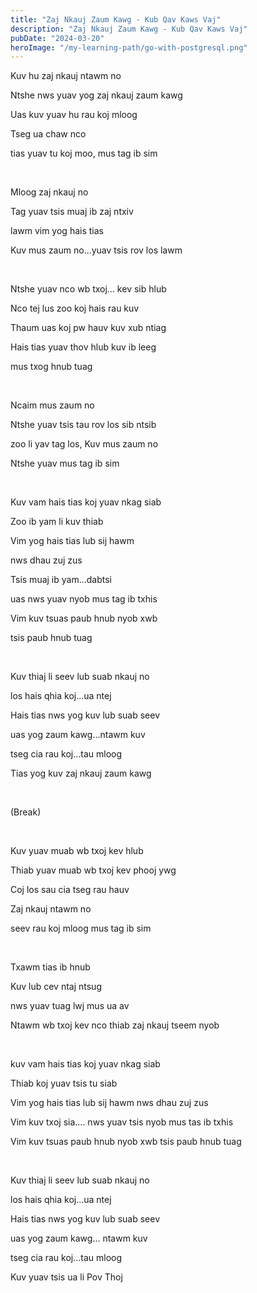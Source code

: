 ```yaml
---
title: "Zaj Nkauj Zaum Kawg - Kub Qav Kaws Vaj"
description: "Zaj Nkauj Zaum Kawg - Kub Qav Kaws Vaj"
pubDate: "2024-03-20"
heroImage: "/my-learning-path/go-with-postgresql.png"
---
```


Kuv hu zaj nkauj ntawm no

Ntshe nws yuav yog zaj nkauj zaum kawg

Uas kuv yuav hu rau koj mloog

Tseg ua chaw nco

tias yuav tu koj moo, mus tag ib sim

<br />

Mloog zaj nkauj no

Tag yuav tsis muaj ib zaj ntxiv

lawm vim yog hais tias

Kuv mus zaum no...yuav tsis rov los lawm

<br />

Ntshe yuav nco wb txoj... kev sib hlub

Nco tej lus zoo koj hais rau kuv

Thaum uas koj pw hauv kuv xub ntiag

Hais tias yuav thov hlub kuv ib leeg

mus txog hnub tuag

<br />

Ncaim mus zaum no

Ntshe yuav tsis tau rov los sib ntsib

zoo li yav tag los, Kuv mus zaum no

Ntshe yuav mus tag ib sim

<br />

Kuv vam hais tias koj yuav nkag siab

Zoo ib yam li kuv thiab

Vim yog hais tias lub sij hawm

nws dhau zuj zus

Tsis muaj ib yam...dabtsi

uas nws yuav nyob mus tag ib txhis

Vim kuv tsuas paub hnub nyob xwb

tsis paub hnub tuag

<br />

Kuv thiaj li seev lub suab nkauj no

los hais qhia koj...ua ntej

Hais tias nws yog kuv lub suab seev

uas yog zaum kawg...ntawm kuv

tseg cia rau koj...tau mloog

Tias yog kuv zaj nkauj zaum kawg

<br />

(Break)

<br />

Kuv yuav muab wb txoj kev hlub

Thiab yuav muab wb txoj kev phooj ywg

Coj los sau cia tseg rau hauv

Zaj nkauj ntawm no

seev rau koj mloog mus tag ib sim

<br />

Txawm tias ib hnub

Kuv lub cev ntaj ntsug

nws yuav tuag lwj mus ua av

Ntawm wb txoj kev nco thiab zaj nkauj tseem nyob

<br />

kuv vam hais tias koj yuav nkag siab

Thiab koj yuav tsis tu siab

Vim yog hais tias lub sij hawm nws dhau zuj zus

Vim kuv txoj sia.... nws yuav tsis nyob mus tas ib txhis

Vim kuv tsuas paub hnub nyob xwb tsis paub hnub tuag

<br />

Kuv thiaj li seev lub suab nkauj no

los hais qhia koj...ua ntej

Hais tias nws yog kuv lub suab seev

uas yog zaum kawg... ntawm kuv

tseg cia rau koj...tau mloog

Kuv yuav tsis ua li Pov Thoj
